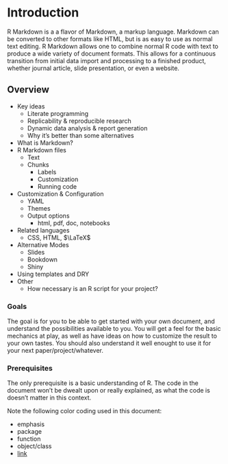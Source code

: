 # Introduction

<span class="emph">R Markdown</span> is a a flavor of Markdown, a markup language.  Markdown can be converted to other formats like HTML, but is as easy to use as normal text editing. R Markdown allows one to combine normal R code with text to produce a wide variety of document formats.  This allows for a continuous transition from initial data import and processing to a finished product, whether journal article, slide presentation, or even a website.

## Overview

- Key ideas
  - Literate programming
  - Replicability & reproducible research
  - Dynamic data analysis & report generation
  - Why it's better than some alternatives
- What is Markdown?
- R Markdown files
    - Text
    - Chunks
        - Labels
        - Customization
        - Running code
- Customization & Configuration
    - YAML
    - Themes
    - Output options
        - html, pdf, doc, notebooks
- Related languages 
    - CSS, HTML, $\LaTeX$
- Alternative Modes
    - Slides
    - Bookdown
    - Shiny
- Using templates and DRY
- Other
    - How necessary is an R script for your project?


### Goals

The goal is for you to be able to get started with your own document, and understand the possibilities available to you.  You will get a feel for the basic mechanics at play, as well as have ideas on how to customize the result to your own tastes.  You should also understand it well enought to use it for your next paper/project/whatever.


### Prerequisites

The only prerequisite is a basic understanding of R.  The code in the document won't be dwealt upon or really explained, as what the code is doesn't matter in this context.

Note the following color coding used in this document:

- <span class="emph">emphasis</span>
- <span class="pack">package</span>
- <span class="func">function</span>
- <span class="objclass">object/class</span>
- [link]()
